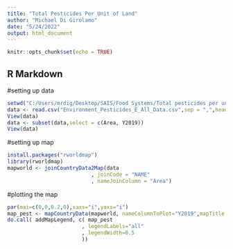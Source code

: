 ---
title: "Total Pesticides Per Unit of Land"
author: "Michael Di Girolamo"
date: "5/24/2022"
output: html_document
---

```{r setup, include=FALSE}
knitr::opts_chunk$set(echo = TRUE)
```

## R Markdown


#setting up data
```{r}
setwd("C:/Users/mrdig/Desktop/SAIS/Food Systems/Total pesticides per unit of land/Environment_Pesticides_E_All_Data")
data <- read.csv("Environment_Pesticides_E_All_Data.csv",sep = ",",header = TRUE)
View(data)
data <- subset(data,select = c(Area, Y2019))
View(data)
```
#setting up map
```{r}
install.packages("rworldmap")
library(rworldmap)
mapworld <- joinCountryData2Map(data
                           , joinCode = "NAME"
                           , nameJoinColumn = "Area")

```
#plotting the map

```{r}
par(mai=c(0,0,0.2,0),xaxs="i",yaxs="i")
map_pest <- mapCountryData(mapworld, nameColumnToPlot="Y2019",mapTitle = "Total Pesticides Per Unit of Land, by Country", colourPalette = c("#f7fcf0","#e0f3db","#ccebc5","#a8ddb5","#7bccc4","#4eb3d3","#2b8cbe","#0868ac","#084081"),oceanCol = "gray",missingCountryCol = 'white',addLegend = FALSE)
do.call( addMapLegend, c( map_pest
                        , legendLabels="all"
                        , legendWidth=0.5
                        ))
```